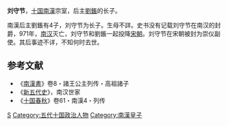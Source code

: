 {{Otheruses|other=名为刘守节的其他人物|刘三猪}}
{{Otheruses|other=名为刘守节的其他人物|刘竹}}

'''刘守节'''，[[五代十国|十国]][[南漢|南漢]]宗室，后主[[劉鋹|劉鋹]]的长子。

南漢后主劉鋹有4子，刘守节为长子。生母不詳。史书没有记载刘守节在南汉的封爵，971年，[[南汉|南汉]]灭亡，刘守节和劉鋹一起投降[[宋朝|宋朝]]。刘守节在宋朝被封为崇仪副使。其后事迹不详，不知何时去世。

==参考文献==
*《[[南漢書|南漢書]]》卷8・諸王公主列传・高祖諸子
*《[[新五代史|新五代史]]》，南汉世家
*《[[十国春秋|十国春秋]]》卷61・南漢4・列传
 
{{Authority control}}

{{DEFAULTSORT:}}
[[Category:刘姓|S]]
[[Category:五代十国政治人物|Category:五代十国政治人物]]
[[Category:南漢皇子|Category:南漢皇子]]